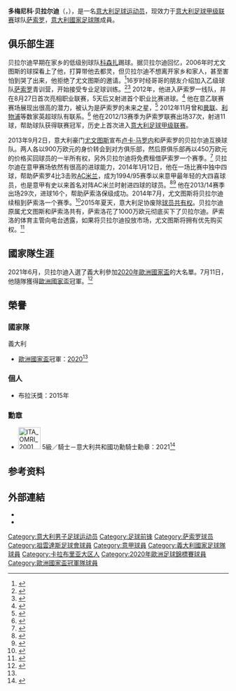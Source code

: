 {{noteTA
|G1=意甲
|1=zh-hans:多梅尼科·贝拉尔迪;zh-hk:杜文尼高·貝拉迪;zh-tw:多梅尼科·貝拉爾迪;
|2=zh-hans:贝拉尔迪;zh-hk:貝拉迪;zh-tw:貝拉爾迪;
|3=zh-hans:卢卡·马罗内;zh-hk:盧卡·馬朗尼;zh-tw:盧卡·馬隆內;
}}
{{Infobox football biography
|name        = 多梅尼科·贝拉尔迪<br>Domenico Berardi
|image       = Domenico_Berardi,_Palazzo_Chigi,_2021.jpg
|caption     = 
|fullname    = Domenico Berardi
|birth_date  = {{birth date and age|1994|8|1|df=y}}
|birth_place = {{ITA}}，[[卡里亚蒂|卡里亚蒂]]
|height      = {{height|metres=1.83}}<ref>{{cite web |url=https://www.sassuolocalcio.it/giocatore/domenico-berardi/ |title=25 DOMENICO BERARDI |publisher=Sassuolocalcio.it |access-date=2021-03-26 |archive-date=2021-06-27 |archive-url=https://web.archive.org/web/20210627231135/https://www.sassuolocalcio.it/giocatore/domenico-berardi/ |dead-url=no }}</ref>
|position    = [[前锋_(足球)|前锋]]
|currentclub = [[萨索罗足球俱乐部|萨索罗]]
|clubnumber  = 25
|youthyears1 = 2008–2010
|youthclubs1 = [[Cosenza_Calcio|科森扎]]
|youthyears2 = 2010–2012
|youthclubs2 = [[萨索罗足球俱乐部|萨索罗]]
|years1      = 2012–
|clubs1      = [[萨索罗足球俱乐部|萨索罗]]
|caps1       = 275
|goals1      = 97
|nationalyears1 = 2012–2013
|nationalteam1  = 意大利U19
|nationalcaps1  = 3
|nationalgoals1 = 1
|nationalyears2 = 2014–2017
|nationalteam2  = [[意大利21歲以下國家足球隊|意大利U21]]
|nationalcaps2  = 23
|nationalgoals2 = 4
|nationalyears3 = 2018–
|nationalteam3  = [[意大利國家足球隊|意大利]]
|nationalcaps3  = 17
|nationalgoals3 = 5
|club-update = 2021年5月24日
|ntupdate    = 2021年7月11日
}}
'''多梅尼科·贝拉尔迪'''（'''{{lang|it|Domenico Berardi}}'''，{{bd|1994年|8月1日|||catIdx=Berardi, Domenico}}），是一名[[意大利|意大利]][[足球|足球]][[运动员|运动员]]，现效力于[[意大利足球甲级联赛|意大利足球甲级联赛]]球队[[萨索罗足球俱乐部|萨索罗]]，[[意大利國家足球隊|意大利國家足球隊]]成員。

==俱乐部生涯==
贝拉尔迪早期在家乡的低级别球队[[Cosenza_Calcio|科森扎]]踢球。据贝拉尔迪回忆，2006年时尤文图斯的球探看上了他，打算带他去都灵，但贝拉尔迪不想离开家乡和家人，甚至害怕到哭了出来，他拒绝了尤文图斯的邀请。<ref>{{cite news|title=贝拉尔迪：因不想离乡曾拒绝尤文|url=http://sports.china.com/sportsnews/basketball/sports/zq/11152420/20150726/20078304.html|accessdate=2015-08-05|agency=米兰体育报|date=2015-07-26|deadurl=yes|archiveurl=https://web.archive.org/web/20160304120438/http://sports.china.com/sportsnews/basketball/sports/zq/11152420/20150726/20078304.html|archivedate=2016-03-04}}</ref>16岁时经哥哥的朋友介绍加入乙级球队[[萨索罗足球俱乐部|萨索罗]]青训营，开始接受专业足球训练。<ref>{{cite web|url=http://www.calcioweb.eu/2013/05/la-meglio-gioventu-domenico-berardi/58801/|title=La Meglio Gioventu’ – Domenico Berardi|publisher=CalcioWeb|author=Marco Giordano|date=14 May 2013|accessdate=8 September 2013|language=it|archive-date=2015-07-14|archive-url=https://web.archive.org/web/20150714220737/http://www.calcioweb.eu/2013/05/la-meglio-gioventu-domenico-berardi/58801/|dead-url=no}}</ref><ref>{{cite web|url=http://www.goal.com/it/news/3785/generazione-di-fenomeni/2013/04/03/3872414/generazione-di-fenomeni-domenico-berardi-il-van-persie-della|title=Generazione di Fenomeni - Domenico Berardi, il 'Van Persie della Sila' che piace a Juventus, Napoli, Inter… e Manchester Utd|publisher=Goal.com (IT)|author=Paolo Camedda|date=3 August 2013|accessdate=8 September 2013|language=it|archive-date=2014-11-16|archive-url=https://web.archive.org/web/20141116023234/http://www.goal.com/it/news/3785/generazione-di-fenomeni/2013/04/03/3872414/generazione-di-fenomeni-domenico-berardi-il-van-persie-della|dead-url=no}}</ref> 2012年，他进入萨索罗一线队，并在8月27日首次亮相职业联赛，5天后又射进首个职业比赛进球。<ref name = "SW">{{Cite web |url=http://www.soccerway.com/players/domenico-berardi/246415/ |title=Domenico Berardi |access-date=2014-01-13 |archive-date=2020-09-24 |archive-url=https://web.archive.org/web/20200924225929/https://www.soccerway.com/players/domenico-berardi/246415/ |dead-url=no }}</ref> 他在意乙联赛赛场展现出很高的潜力，被认为是萨索罗的未来之星，<ref>{{cite web|url=http://www.wsc.co.uk/wsc-daily/1163-june-2013/9921-sassuolo-become-smallest-town-to-reach-serie-a|title=Sassuolo become smallest town to reach Serie A|date=16 June 2013|accessdate=2 September 2013|author=Scott Johnson|publisher=When Saturday Comes|archive-url=https://web.archive.org/web/20140113001504/http://www.wsc.co.uk/wsc-daily/1163-june-2013/9921-sassuolo-become-smallest-town-to-reach-serie-a|archive-date=2014-01-13|dead-url=yes}}</ref> 2012年11月曾和[[曼彻斯特联足球俱乐部|曼联]]、[[利物浦足球俱乐部|利物浦]]等数家英超球队有联系。<ref>{{cite web|url=http://www.dailymail.co.uk/sport/football/article-2232577/Domenico-Berardi-tracked-Manchester-United-City-Liverpool-Southampton.html|title=Man United, City and Liverpool lead chase for Italian youngster Berardi|date=13 November 2012|accessdate=2 September 2013|author=Simon Jones|publisher=Daily Mail|archive-date=2015-04-04|archive-url=https://web.archive.org/web/20150404114325/http://www.dailymail.co.uk/sport/football/article-2232577/Domenico-Berardi-tracked-Manchester-United-City-Liverpool-Southampton.html|dead-url=no}}</ref> 他在2012/13赛季为萨索罗联赛出场37次，射进11球，帮助球队获得联赛冠军，历史上首次进入[[意大利足球甲级联赛|意大利足球甲级联赛]]。

2013年9月2日，意大利豪门[[尤文图斯足球俱乐部|尤文图斯]]宣布[[卢卡·马罗内|卢卡·马罗内]]和萨索罗的贝拉尔迪互换球队。两人各以900万欧元的身价转会到对方俱乐部，然后原俱乐部再以450万欧元的价格买回球员的一半所有权，另外贝拉尔迪将免费租借萨索罗一个赛季。<ref>{{cite web|url=http://www.juventus.com/juve/en/news/juventus_sassuolo_marrone_berardi|title=Juventus complete double transfer deal with Sassuolo|date=2 September 2013|accessdate=2 September 2013|publisher=Juventus F.C.|archive-date=2015-05-24|archive-url=https://web.archive.org/web/20150524055435/http://www.juventus.com/juve/en/news/juventus_sassuolo_marrone_berardi|dead-url=no}}</ref> 贝拉尔迪在意甲赛场依然有很高的进球能力，2014年1月12日，他在一场比赛中独中四球，帮助萨索罗4比3击败[[AC米兰足球俱乐部|AC米兰]]，成为1994/95赛季以来意甲最年轻的大四喜球员，也是意甲有史以来首名对阵AC米兰时射进四球的球员。<ref>{{cite news|url=http://br.soccerway.com/matches/2014/01/12/italy/serie-a/us-sassuolo-calcio/ac-milan/1552206/?ICID=PL_MS_15|title=SASSUOLO VS. MILAN  4 - 3|date=12 January 2014|accessdate=12 January 2014|publisher=Soccerway|archive-date=2014-01-13|archive-url=https://web.archive.org/web/20140113014416/http://br.soccerway.com/matches/2014/01/12/italy/serie-a/us-sassuolo-calcio/ac-milan/1552206/?ICID=PL_MS_15|dead-url=no}}</ref><ref>{{cite news|url=http://www.goal.com/en/match/119313/sassuolo-vs-ac-milan/report|title=Sassuolo 4-3 AC Milan: History-maker Berardi leaves Rossoneri red-faced|date=12 January 2014|accessdate=12 January 2014|publisher=Goal.com|archive-date=2014-01-14|archive-url=https://web.archive.org/web/20140114041636/http://www.goal.com/en/match/119313/sassuolo-vs-ac-milan/report|dead-url=no}}</ref> 他在2013/14赛季出场29次，进球16个，帮助萨索洛保级成功。2014年7月，尤文图斯将贝拉尔迪续租到萨索洛一个赛季。<ref>{{Cite web |url=http://www.football-italia.net/51546/%E2%80%98berardi-stay-sassuolo%E2%80%99 |title=Berardi to stay at Sassuolo |access-date=2014-09-28 |archive-date=2020-10-01 |archive-url=https://web.archive.org/web/20201001155356/https://www.football-italia.net/51546/%E2%80%98berardi-stay-sassuolo%E2%80%99 |dead-url=yes }}</ref>2015年夏天，意大利足协废除[[球员共有权|球员共有权]]。贝拉尔迪原属尤文图斯和萨索洛共有，萨索洛花了1000万欧元彻底买下了贝拉尔迪。萨索洛的体育主管向电台透露，如果将贝拉尔迪投放市场，尤文图斯将拥有优先购买权。<ref>{{cite news|title=萨索洛暗示尤文可回购贝拉尔迪|url=http://www.chinadaily.com.cn/hqcj/xfly/2015-07-07/content_13936452.html|accessdate=2015-08-05|agency=中国日报|date=2015-07-07|archive-url=https://web.archive.org/web/20150924120401/http://www.chinadaily.com.cn/hqcj/xfly/2015-07-07/content_13936452.html|archive-date=2015-09-24|dead-url=yes}}</ref>

==國家隊生涯==
2021年6月，贝拉尔迪入選了義大利參加[[2020年歐洲國家盃|2020年歐洲國家盃]]的大名單。7月11日，他隨隊獲得[[2020年歐洲國家盃|歐洲國家盃]]冠軍。<ref name="歐國盃">{{cite news|url=https://www.nbcnews.com/news/world/italy-wins-european-soccer-championship-3-2-penalty-shootout-n1273643|title=Italy wins the European soccer championship in 3-2 penalty shootout|work=NBC|date=2021-07-11|language=en|accessdate=2021-07-13|archive-date=2021-07-11|archive-url=https://web.archive.org/web/20210711235421/https://www.nbcnews.com/news/world/italy-wins-european-soccer-championship-3-2-penalty-shootout-n1273643|dead-url=no}}</ref>

== 榮譽 ==
=== 國家隊 ===
;{{flagicon|ITA}} 義大利
* [[歐洲國家盃|歐洲國家盃]]冠軍：[[2020年歐洲國家盃|2020]]<ref name="歐國盃"/>

=== 個人 ===
*布拉沃獎：2015年

===勳章===
*[[File:ITA_OMRI_2001_Cav_BAR.svg|50px]] 5級／騎士－意大利共和國功勳騎士勳章：2021<ref>{{cite web|url=https://quirinale.it/elementi/59113|title=Mattarella ha conferito onorificenze motu proprio ai giocatori e allo staff della Nazionale vincitrice del campionato europeo|publisher=quirinale.it|date=2021-07-16|language=it|access-date=2021-07-20|archive-date=2021-07-16|archive-url=https://web.archive.org/web/20210716185328/https://quirinale.it/elementi/59113|dead-url=yes}}</ref>

==参考资料==
{{reflist}}

==外部連結==
* {{Soccerway}}
*{{BDFutbol}}

{{薩斯索羅球員名單}}
{{2020年欧洲足球锦标赛意大利参赛名单}}

{{DEFAULTSORT:Berardi, Domenico}}
[[Category:意大利男子足球运动员|Category:意大利男子足球运动员]]
[[Category:足球前锋|Category:足球前锋]]
[[Category:萨索罗球员|Category:萨索罗球员]]
[[Category:祖雲達斯足球會球員|Category:祖雲達斯足球會球員]]
[[Category:意甲球員|Category:意甲球員]]
[[Category:義大利國家足球隊球員|Category:義大利國家足球隊球員]]
[[Category:卡拉布里亚大区人|Category:卡拉布里亚大区人]]
[[Category:2020年歐洲足球錦標賽球員|Category:2020年歐洲足球錦標賽球員]]
[[Category:歐洲國家盃冠軍隊球員|Category:歐洲國家盃冠軍隊球員]]